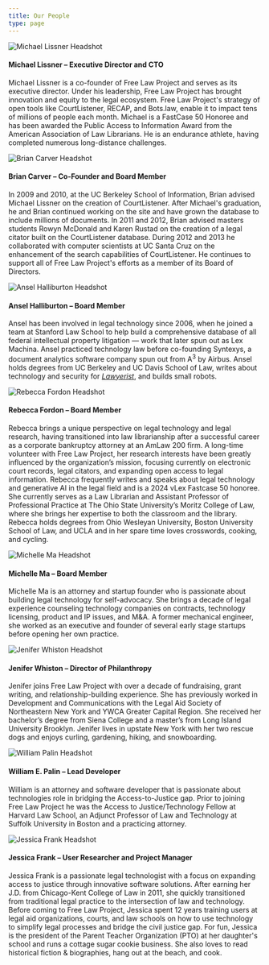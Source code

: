 ```yaml
---
title: Our People
type: page
---
```


<div className="team-container flex flex-wrap sm:gap-y-8">
  <div className="w-full sm:w-1/3 flex justify-center sm:justify-start items-start">
    <img src="/images/mike-150x150.jpeg" alt="Michael Lissner Headshot"/>
  </div>
  <div className="w-full sm:w-2/3">
    <h4>Michael Lissner &ndash; Executive Director and CTO</h4>
    <p>Michael Lissner is a co-founder of Free Law Project and serves as its 
       executive director. Under his leadership, Free Law Project has brought 
       innovation and equity to the legal ecosystem. Free Law Project's 
       strategy of open tools like CourtListener, RECAP, and Bots.law, enable 
       it to impact tens of millions of people each month. Michael is a 
       FastCase 50 Honoree and has been awarded the Public Access to 
       Information Award from the American Association of Law Librarians. He is 
       an endurance athlete, having completed numerous long-distance challenges.</p>
  </div>
  <div className="w-full sm:w-1/3 flex justify-center sm:justify-start items-start">
    <img src="/images/brian-150x150.jpeg" alt="Brian Carver Headshot"/>
  </div>
  <div className="w-full sm:w-2/3">
    <h4>Brian Carver &ndash; Co-Founder and Board Member</h4>
    <p>In 2009 and 2010, at the UC Berkeley School of Information, Brian advised
       Michael Lissner on the creation of CourtListener. After Michael's
       graduation, he and Brian continued working on the site and have grown
       the database to include millions of documents. In 2011 and 2012,
       Brian advised masters students Rowyn McDonald and Karen Rustad on the
       creation of a legal citator built on the CourtListener database. During
       2012 and 2013 he collaborated with computer scientists at UC Santa Cruz
       on the enhancement of the search capabilities of CourtListener. He
       continues to support all of Free Law Project's efforts as a member of
       its Board of Directors.</p>
  </div>
  <div className="w-full sm:w-1/3 flex justify-center sm:justify-start items-start">
    <img src="/images/ansel-150x150.jpg" alt="Ansel Halliburton Headshot"/>
  </div>
  <div className="w-full sm:w-2/3">
    <h4>Ansel Halliburton &ndash; Board Member</h4>
    <p>Ansel has been involved in legal technology since 2006, when he joined a
       team at Stanford Law School to help build a comprehensive database of
       all federal intellectual property litigation &mdash; work that later spun out
       as Lex Machina. Ansel practiced technology law before co-founding
       Syntexys, a document analytics software company spun out from
       A<sup>3</sup> by Airbus. Ansel holds degrees from UC Berkeley and UC Davis
       School of Law, writes about technology and security for
       <a href="https://lawyerist.com/author/ansel-halliburton/"><em>Lawyerist</em></a>,
       and builds small robots.</p>
  </div>
  <div className="w-full sm:w-1/3 flex justify-center sm:justify-start items-start">
    <img src="/images/fordon-150x150.png" alt="Rebecca Fordon Headshot"/>
  </div>
  <div className="w-full sm:w-2/3">
    <h4>Rebecca Fordon &ndash; Board Member</h4>
    <p>Rebecca brings a unique perspective on legal technology and legal research,
       having transitioned into law librarianship after a successful career as a
       corporate bankruptcy attorney at an AmLaw 200 firm. A long-time volunteer with
       Free Law Project, her research interests have been greatly influenced by the
       organization’s mission, focusing currently on electronic court records, legal
       citators, and expanding open access to legal information. Rebecca frequently
       writes and speaks about legal technology and generative AI in the legal field
       and is a 2024 vLex Fastcase 50 honoree. She currently serves as a Law Librarian
       and Assistant Professor of Professional Practice at The Ohio State University’s
       Moritz College of Law, where she brings her expertise to both the classroom and
       the library. Rebecca holds degrees from Ohio Wesleyan University, Boston University
       School of Law, and UCLA and in her spare time loves crosswords, cooking, and
       cycling.</p>
  </div>
  <div className="w-full sm:w-1/3 flex justify-center sm:justify-start items-start">
    <img src="/images/ma-150x150.png" alt="Michelle Ma Headshot"/>
  </div>
  <div className="w-full sm:w-2/3">
    <h4>Michelle Ma &ndash; Board Member</h4>
    <p>Michelle Ma is an attorney and startup founder who is passionate about building
       legal technology for self-advocacy. She brings a decade of legal experience counseling
       technology companies on contracts, technology licensing, product and IP issues, and
       M&A. A former mechanical engineer, she worked as an executive and founder of several
       early stage startups before opening her own practice.</p>
  </div>
  <div className="w-full sm:w-1/3 flex justify-center sm:justify-start items-start">
    <img src="/images/whiston-150x150.png" alt="Jenifer Whiston Headshot"/>
  </div>
  <div className="w-full sm:w-2/3">
    <h4>Jenifer Whiston &ndash; Director of Philanthropy</h4>
    <p>Jenifer joins Free Law Project with over a decade of fundraising, grant writing,
       and relationship-building experience. She has previously worked in Development and
       Communications with the Legal Aid Society of Northeastern New York and YWCA Greater
       Capital Region. She received her bachelor’s degree from Siena College and a 
       master’s from Long Island University Brooklyn. Jenifer lives in upstate New York 
       with her two rescue dogs and enjoys curling, gardening, hiking, and 
       snowboarding.</p>
  </div>
  <div className="w-full sm:w-1/3 flex justify-center sm:justify-start items-start">
    <img src="/images/palin-150x150.png" alt="William Palin Headshot"/>
  </div>
  <div className="w-full sm:w-2/3">
    <h4>William E. Palin &ndash; Lead Developer</h4>
    <p>William is an attorney and software developer that is passionate about
       technologies role in bridging the Access-to-Justice gap.  Prior to joining
       Free Law Project he was the Access to Justice/Technology Fellow
       at Harvard Law School, an Adjunct Professor of Law and Technology
       at Suffolk University in Boston and a practicing attorney.</p>
  </div>
  <div className="w-full sm:w-1/3 flex justify-center sm:justify-start items-start">
    <img src="/images/frank-150x 150.png" alt="Jessica Frank Headshot"/>
  </div>
  <div className="w-full sm:w-2/3">
    <h4>Jessica Frank &ndash; User Researcher and Project Manager</h4>
    <p>Jessica Frank is a passionate legal technologist with a focus on expanding
       access to justice through innovative software solutions. After earning her 
       J.D. from Chicago-Kent College of Law in 2011, she quickly 
       transitioned from traditional legal practice to the intersection of law and 
       technology. Before coming to Free Law Project, Jessica spent 12 years 
       training users at legal aid organizations, courts, and law schools on how 
       to use technology to simplify legal processes and bridge the civil justice gap.
       For fun, Jessica is the president of the Parent Teacher Organization (PTO) at 
       her daughter's school and runs a cottage sugar cookie business. She also 
       loves to read historical fiction & biographies, hang out at the beach, and 
       cook.</p>
  </div>
</div>